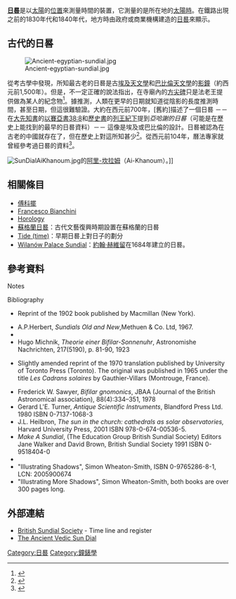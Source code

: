 '''[[日晷|日晷]]'''是以[[太陽|太陽]]的[[太陽位置|位置]]來測量時間的裝置，它測量的是所在地的[[太陽日|太陽時]]。在鐵路出現之前的1830年代和1840年代，地方時由政府或商業機構建造的[[日晷|日晷]]來顯示。

== 古代的日晷 ==
[[File:Ancient-egyptian-sundial.jpg|thumb]]

從考古學中發現，所知最古老的日晷是古[[埃及天文學|埃及天文學]]和[[巴比倫天文學|巴比倫天文學]]的[[影鐘|影鐘]]（約西元前1,500年）。但是，不一定正確的說法指出，在寺廟內的[[方尖碑|方尖碑]]只是法老王提供做為某人的紀念物<ref>{{Cite web |url=http://www.wijzerweb.be/egypteengels.html |title=The oldest surviving sundial  |access-date=2014-12-06 |archive-date=2021-04-11 |archive-url=https://web.archive.org/web/20210411014013/http://www.wijzerweb.be/egypteengels.html |dead-url=no }}</ref>。據推測，人類在更早的日期就知道從陰影的長度推測時間，甚至日期，但這很難驗證。大約在西元前700年，[舊約]描述了一個日晷 －－ 在[[大先知書|大先知書]]的[[以賽亞書|以賽亞書38:8]]和[[歷史書|歷史書]]的[[列王紀下|列王紀下]]提到''亞哈謝的日晷''（可能是在歷史上能找到的最早的日晷資料）－－ 這像是埃及或巴比倫的設計。日晷被認為在古老的中國就存在了，但在歷史上對這所知甚少<ref name="cheung">{{cite web|url= http://www.arch.hku.hk/~kpcheung/sundial/sun02.htm|title= Sundials in China - A brief note|accessdate= 2010-01-20|date= 1997-07-01|publisher= The University of Hong Kong|deadurl= yes|archiveurl= https://web.archive.org/web/20100314045819/http://www.arch.hku.hk/~kpcheung/sundial/sun02.htm|archivedate= 2010-03-14}}</ref>。從西元前104年，曆法專家就曾經參考過日晷的資料<ref>
{{cite book|author=Joseph Needham|title=Science and Civilisation in China|volume=3|publisher=C.U.P|year=1959|page=302}}</ref>。

[[File:SunDialAiKhanoum.jpg|thumb]]的[[阿里-坎拉姆|阿里-坎拉姆]]（Ai-Khanoum）。]]

== 相關條目 ==
*[[傅科擺|傅科擺]]
*[[Francesco_Bianchini|Francesco Bianchini]]
*[[Horology|Horology]]
*[[蘇格蘭日晷|蘇格蘭日晷]]：古代文藝復興時期設置在蘇格蘭的日晷
*[[Tide_(time)|Tide (time)]]：早期日晷上對日子的劃分
*[[Wilanów_Palace#The_sundial|Wilanów Palace Sundial]]：[[約翰·赫維留|約翰·赫維留]]在1684年建立的日晷。

== 參考資料 ==
;Notes
{{Reflist|2}}
;Bibliography
* {{cite book | author = Earle AM | year = 1971 | title = Sundials and Roses of Yesterday | url = https://archive.org/details/sundialsrosesofy0000earl | publisher = Charles E. Tuttle | location = Rutland, VT | isbn = 0-8048-0968-2|lccn=74142763}} Reprint of the 1902 book published by Macmillan (New York).
* A.P.Herbert, ''Sundials Old and New'',Methuen & Co. Ltd, 1967.
* {{cite book | author = Mayall RN, Mayall MW | year = 1994 | title = Sundials: Their Construction and Use | url = https://archive.org/details/isbn_9780933346710 | edition = 3rd | publisher = Sky Publishing | location = Cambridge, MA | isbn = 0-933346-71-9}}
* Hugo Michnik, ''Theorie einer Bifilar-Sonnenuhr'', Astronomishe Nachrichten, 217(5190), p. 81-90, 1923
* {{cite book | author = Rohr RRJ | year = 1996 | title = Sundials: History, Theory, and Practice | url = https://archive.org/details/sundialshistoryt0000rohr | edition = translated by G. Godin | publisher = Dover | location = New York | isbn = 0-486-29139-1}} Slightly amended reprint of the 1970 translation published by University of Toronto Press (Toronto).  The original was published in 1965 under the title ''Les Cadrans solaires'' by Gauthier-Villars (Montrouge, France).
*  Frederick W. Sawyer, ''Bifilar gnomonics'', JBAA (Journal of the British Astronomical association), 88(4):334–351, 1978
*Gerard L'E. Turner, ''Antique Scientific Instruments'', Blandford Press Ltd. 1980 ISBN 0-7137-1068-3
*J.L. Heilbron, ''The sun in the church: cathedrals as solar observatories,'' Harvard University Press, 2001  ISBN 978-0-674-00536-5.
* ''Make A Sundial'', (The Education Group British Sundial Society) Editors Jane Walker and David Brown, British Sundial Society  1991 ISBN 0-9518404-0
* {{cite book | author = Waugh AE | year = 1973 | title = Sundials: Their Theory and Construction | url = https://archive.org/details/sundialstheirthe00albe | publisher = Dover Publications | location = New York | isbn = 0-486-22947-5}}
*"Illustrating Shadows", Simon Wheaton-Smith, ISBN 0-9765286-8-1, LCN: 2005900674
* "Illustrating More Shadows", Simon Wheaton-Smith, both books are over 300 pages long.

== 外部連結 ==
{{Commons category|日晷}}
* [http://www.sundialsoc.org.uk/ British Sundial Society] {{Wayback|url=http://www.sundialsoc.org.uk/ |date=20100412040127 }}- Time line and register
* [http://www.vedicastro.com/astronomy5.asp The Ancient Vedic Sun Dial] {{Wayback|url=http://www.vedicastro.com/astronomy5.asp |date=20100506073416 }}
{{Time topics}}
{{Time measurement and standards}}

[[Category:日晷|Category:日晷]]
[[Category:鐘錶學|Category:鐘錶學]]
